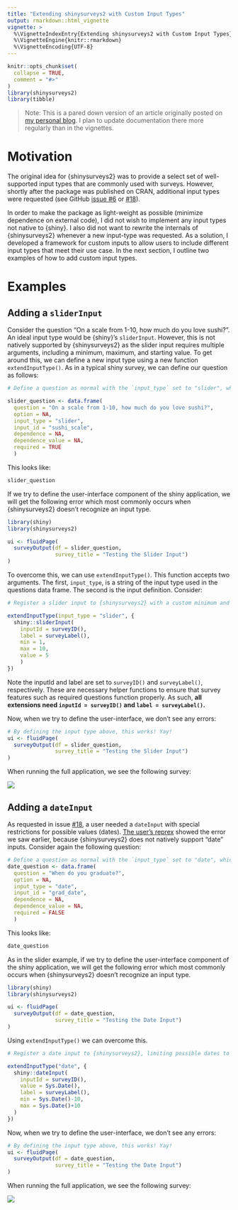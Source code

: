 ```yaml
---
title: "Extending shinysurveys2 with Custom Input Types"
output: rmarkdown::html_vignette
vignette: >
  %\VignetteIndexEntry{Extending shinysurveys2 with Custom Input Types}
  %\VignetteEngine{knitr::rmarkdown}
  %\VignetteEncoding{UTF-8}
---
```


```r
knitr::opts_chunk$set(
  collapse = TRUE,
  comment = "#>"
)
library(shinysurveys2)
library(tibble)
```

> Note: This is a pared down version of an article originally posted on [my personal blog](https://www.Warnes-Innovations.com/blog/extending-shinysurveys2/). I plan to update documentation there more regularly than in the vignettes.

# Motivation

The original idea for {shinysurveys2} was to provide a select set of
well-supported input types that are commonly used with surveys. However,
shortly after the package was published on CRAN, additional input types
were requested (see GitHub [issue
\#6](https://github.com/Warnes-Innovations/shinysurveys2/issues/6) or
[\#18](https://github.com/Warnes-Innovations/shinysurveys2/issues/18)).

In order to make the package as light-weight as possible (minimize
dependence on external code), I did not wish to implement any input
types not native to {shiny}. I also did not want to rewrite the
internals of {shinysurveys2} whenever a new input-type was requested. As
a solution, I developed a framework for custom inputs to allow users to
include different input types that meet their use case. In the next
section, I outline two examples of how to add custom input types.

# Examples

## Adding a `sliderInput`

Consider the question "On a scale from 1-10, how much do you love
sushi?". An ideal input type would be {shiny}'s `sliderInput`. However,
this is not natively supported by {shinysurveys2} as the slider input
requires multiple arguments, including a minimum, maximum, and starting
value. To get around this, we can define a new input type using a new
function `extendInputType()`. As in a typical shiny survey, we can
define our question as follows:

```r
# Define a question as normal with the `input_type` set to "slider", which is not natively supported by {shinysurveys2}.

slider_question <- data.frame(
  question = "On a scale from 1-10, how much do you love sushi?",
  option = NA,
  input_type = "slider",
  input_id = "sushi_scale",
  dependence = NA,
  dependence_value = NA,
  required = TRUE
  )
```

This looks like:

```r
slider_question
```

If we try to define the user-interface component of the shiny
application, we will get the following error which most commonly occurs
when {shinysurveys2} doesn't recognize an input type.

```r
library(shiny)
library(shinysurveys2)

ui <- fluidPage(
  surveyOutput(df = slider_question,
               survey_title = "Testing the Slider Input")
)

```

To overcome this, we can use `extendInputType()`. This function accepts
two arguments. The first, `input_type`, is a string of the input type
used in the questions data frame. The second is the input definition.
Consider:

```r

# Register a slider input to {shinysurveys2} with a custom minimum and maximum value.

extendInputType(input_type = "slider", {
  shiny::sliderInput(
    inputId = surveyID(),
    label = surveyLabel(),
    min = 1,
    max = 10,
    value = 5
    ) 
})

```

Note the inputId and label are set to `surveyID()` and `surveyLabel()`,
respectively. These are necessary helper functions to ensure that survey
features such as required questions function properly. As such, **all
extensions need `inputId = surveyID()` and `label = surveyLabel()`.**

Now, when we try to define the user-interface, we don't see any errors:

```r

# By defining the input type above, this works! Yay!
ui <- fluidPage(
  surveyOutput(df = slider_question,
               survey_title = "Testing the Slider Input")
)

```

When running the full application, we see the following survey:

![](graphics/custom-input-extensions/slider_input.png)

## Adding a `dateInput`

As requested in issue
[\#18](https://github.com/Warnes-Innovations/shinysurveys2/issues/18), a user needed
a `dateInput` with special restrictions for possible values (dates).
[The user's
reprex](https://github.com/Warnes-Innovations/shinysurveys2/issues/18#issue-856073749)
showed the error we saw earlier, because {shinysurveys2} does not
natively support "date" inputs. Consider again the following question:

```r

# Define a question as normal with the `input_type` set to "date", which is not natively supported by {shinysurveys2}.
date_question <- data.frame(
  question = "When do you graduate?",
  option = NA,
  input_type = "date",
  input_id = "grad_date",
  dependence = NA,
  dependence_value = NA,
  required = FALSE
  )
```

This looks like:

```r
date_question
```

As in the slider example, if we try to define the user-interface
component of the shiny application, we will get the following error
which most commonly occurs when {shinysurveys2} doesn't recognize an
input type.

```r
library(shiny)
library(shinysurveys2)

ui <- fluidPage(
  surveyOutput(df = date_question,
               survey_title = "Testing the Date Input")
)

```

Using `extendInputType()` we can overcome this.

```r

# Register a date input to {shinysurveys2}, limiting possible dates to a twenty-day period.

extendInputType("date", {
  shiny::dateInput(
    inputId = surveyID(),
    value = Sys.Date(),
    label = surveyLabel(),
    min = Sys.Date()-10,
    max = Sys.Date()+10
  )
})

```

Now, when we try to define the user-interface, we don't see any errors:

```r

# By defining the input type above, this works! Yay!
ui <- fluidPage(
  surveyOutput(df = date_question,
               survey_title = "Testing the Date Input")
)

```

When running the full application, we see the following survey:

![](graphics/custom-input-extensions/date_input.png)
